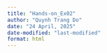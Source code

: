 ```yaml
---
title: "Hands-on_Ex02"
author: "Quynh Trang Do"
date: "24 April, 2025"
date-modified: "last-modified"
format: html
---
```

